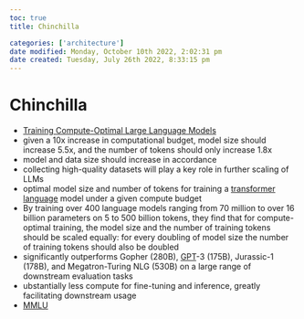```yaml
---
toc: true
title: Chinchilla

categories: ['architecture']
date modified: Monday, October 10th 2022, 2:02:31 pm
date created: Tuesday, July 26th 2022, 8:33:15 pm
---
```


# Chinchilla
- [Training Compute-Optimal Large Language Models](https://arxiv.org/abs/2203.15556)
- given a 10x increase in computational budget, model size should increase 5.5x, and the number of tokens should only increase 1.8x
- model and data size should increase in accordance
- collecting high-quality datasets will play a key role in further scaling of LLMs
- optimal model size and number of tokens for training a [transformer](Transformer.qmd) [language](language.qmd) model under a given compute budget
- By training over 400 language models ranging from 70 million to over 16 billion parameters on 5 to 500 billion tokens, they find that for compute-optimal training, the model size and the number of training tokens should be scaled equally: for every doubling of model size the number of training tokens should also be doubled
- significantly outperforms Gopher (280B), [GPT](GPT.qmd)-3 (175B), Jurassic-1 (178B), and Megatron-Turing NLG (530B) on a large range of downstream evaluation tasks
- ubstantially less compute for fine-tuning and inference, greatly facilitating downstream usage
- [MMLU](MMLU.qmd)



